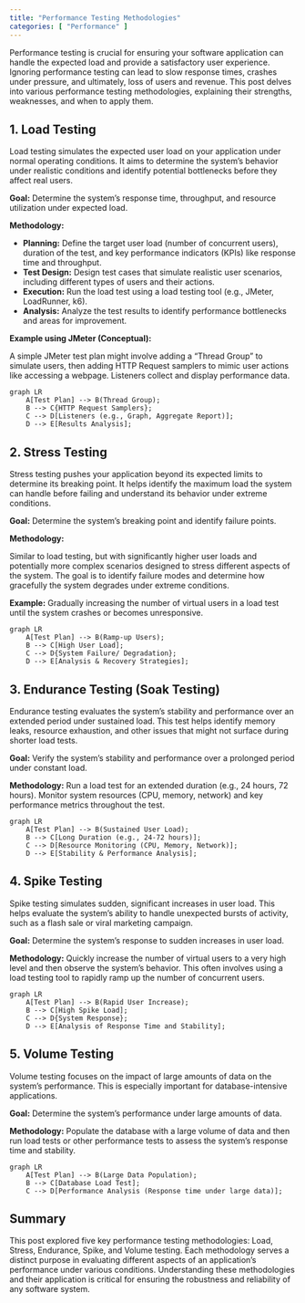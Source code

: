 ```yaml
---
title: "Performance Testing Methodologies"
categories: [ "Performance" ]
---
```



Performance testing is crucial for ensuring your software application can handle the expected load and provide a satisfactory user experience.  Ignoring performance testing can lead to slow response times, crashes under pressure, and ultimately, loss of users and revenue.  This post delves into various performance testing methodologies, explaining their strengths, weaknesses, and when to apply them.


## 1. Load Testing

Load testing simulates the expected user load on your application under normal operating conditions.  It aims to determine the system's behavior under realistic conditions and identify potential bottlenecks before they affect real users.

**Goal:** Determine the system's response time, throughput, and resource utilization under expected load.

**Methodology:**

* **Planning:** Define the target user load (number of concurrent users), duration of the test, and key performance indicators (KPIs) like response time and throughput.
* **Test Design:** Design test cases that simulate realistic user scenarios, including different types of users and their actions.
* **Execution:** Run the load test using a load testing tool (e.g., JMeter, LoadRunner, k6).
* **Analysis:** Analyze the test results to identify performance bottlenecks and areas for improvement.

**Example using JMeter (Conceptual):**

A simple JMeter test plan might involve adding a "Thread Group" to simulate users, then adding HTTP Request samplers to mimic user actions like accessing a webpage.  Listeners collect and display performance data.


```mermaid
graph LR
    A[Test Plan] --> B(Thread Group);
    B --> C{HTTP Request Samplers};
    C --> D[Listeners (e.g., Graph, Aggregate Report)];
    D --> E[Results Analysis];
```


## 2. Stress Testing

Stress testing pushes your application beyond its expected limits to determine its breaking point. It helps identify the maximum load the system can handle before failing and understand its behavior under extreme conditions.

**Goal:** Determine the system's breaking point and identify failure points.

**Methodology:**

Similar to load testing, but with significantly higher user loads and potentially more complex scenarios designed to stress different aspects of the system.  The goal is to identify failure modes and determine how gracefully the system degrades under extreme conditions.

**Example:** Gradually increasing the number of virtual users in a load test until the system crashes or becomes unresponsive.


```mermaid
graph LR
    A[Test Plan] --> B(Ramp-up Users);
    B --> C[High User Load];
    C --> D{System Failure/ Degradation};
    D --> E[Analysis & Recovery Strategies];
```

## 3. Endurance Testing (Soak Testing)

Endurance testing evaluates the system's stability and performance over an extended period under sustained load. This test helps identify memory leaks, resource exhaustion, and other issues that might not surface during shorter load tests.

**Goal:** Verify the system's stability and performance over a prolonged period under constant load.

**Methodology:**  Run a load test for an extended duration (e.g., 24 hours, 72 hours). Monitor system resources (CPU, memory, network) and key performance metrics throughout the test.


```mermaid
graph LR
    A[Test Plan] --> B(Sustained User Load);
    B --> C[Long Duration (e.g., 24-72 hours)];
    C --> D[Resource Monitoring (CPU, Memory, Network)];
    D --> E[Stability & Performance Analysis];
```


## 4. Spike Testing

Spike testing simulates sudden, significant increases in user load. This helps evaluate the system's ability to handle unexpected bursts of activity, such as a flash sale or viral marketing campaign.

**Goal:** Determine the system's response to sudden increases in user load.

**Methodology:** Quickly increase the number of virtual users to a very high level and then observe the system's behavior.  This often involves using a load testing tool to rapidly ramp up the number of concurrent users.

```mermaid
graph LR
    A[Test Plan] --> B(Rapid User Increase);
    B --> C[High Spike Load];
    C --> D{System Response};
    D --> E[Analysis of Response Time and Stability];

```

## 5. Volume Testing

Volume testing focuses on the impact of large amounts of data on the system's performance. This is especially important for database-intensive applications.

**Goal:** Determine the system's performance under large amounts of data.

**Methodology:**  Populate the database with a large volume of data and then run load tests or other performance tests to assess the system's response time and stability.


```mermaid
graph LR
    A[Test Plan] --> B(Large Data Population);
    B --> C[Database Load Test];
    C --> D[Performance Analysis (Response time under large data)];

```


## Summary

This post explored five key performance testing methodologies: Load, Stress, Endurance, Spike, and Volume testing. Each methodology serves a distinct purpose in evaluating different aspects of an application's performance under various conditions. Understanding these methodologies and their application is critical for ensuring the robustness and reliability of any software system.

